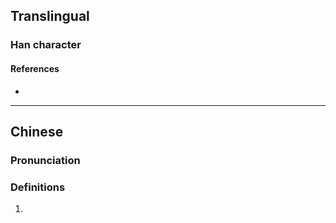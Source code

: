 {{character info/new}}
==Translingual==

===Han character===
{{Han char|rn=93|rad=牛|as=15|sn=19|four=22516|canj=HQVVV|ids=⿰牜巤}}

====References====
* {{Han ref|kx=0704.390|dkj=20197|dj=1117.240|hdz=31821.120|uh=72A3|ud=29347|bh=F271|bd=62065}}

----

==Chinese==
{{zh-forms}}

===Pronunciation===
{{zh-pron
|m=liè
|m-s=
|dg=
|c=lip6
|c-t=
|g=
|h=pfs=
|j=
|mb=
|md=
|mn=
|mn-t=
|w=
|x=
|mc=y
|oc=y
|cat=n
}}

===Definitions===
{{zh-hanzi}}

# {{rfdef|lang=zh}}